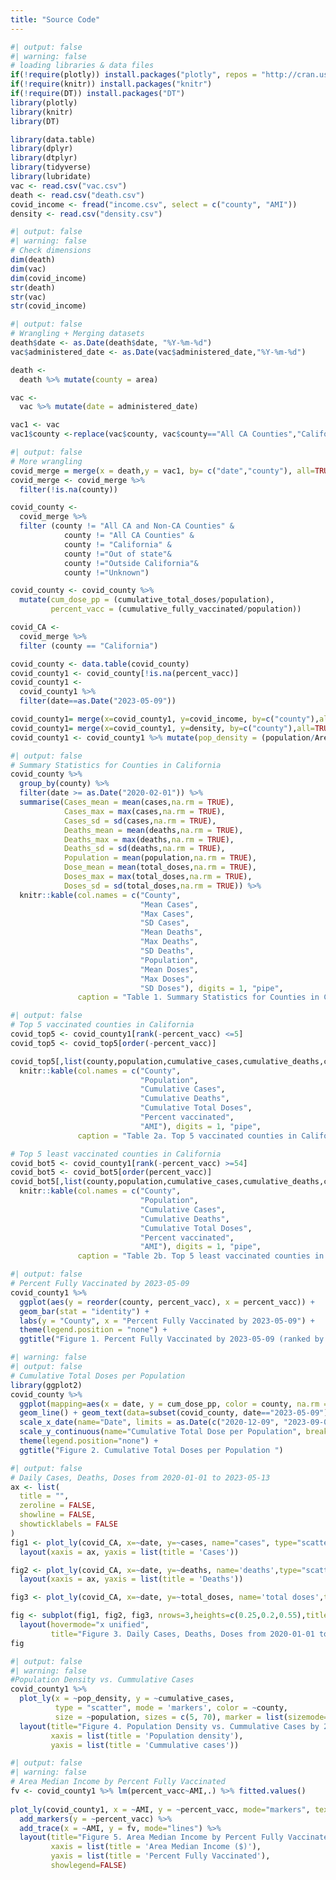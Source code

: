 ```yaml
---
title: "Source Code"
---
```


```r
#| output: false
#| warning: false
# loading libraries & data files
if(!require(plotly)) install.packages("plotly", repos = "http://cran.us.r-project.org")
if(!require(knitr)) install.packages("knitr")
if(!require(DT)) install.packages("DT")
library(plotly)
library(knitr)
library(DT)

library(data.table)
library(dplyr)
library(dtplyr)
library(tidyverse)
library(lubridate)
vac <- read.csv("vac.csv")
death <- read.csv("death.csv")
covid_income <- fread("income.csv", select = c("county", "AMI"))
density <- read.csv("density.csv")
```

```r
#| output: false
#| warning: false
# Check dimensions
dim(death)
dim(vac)
dim(covid_income)
str(death)
str(vac)
str(covid_income)
```

```r
#| output: false
# Wrangling + Merging datasets
death$date <- as.Date(death$date, "%Y-%m-%d")
vac$administered_date <- as.Date(vac$administered_date,"%Y-%m-%d")

death <-
  death %>% mutate(county = area)

vac <-
  vac %>% mutate(date = administered_date)

vac1 <- vac
vac1$county <-replace(vac$county, vac$county=="All CA Counties","California")
```

```r
#| output: false
# More wrangling
covid_merge = merge(x = death,y = vac1, by= c("date","county"), all=TRUE)
covid_merge <- covid_merge %>% 
  filter(!is.na(county))

covid_county <- 
  covid_merge %>%
  filter (county != "All CA and Non-CA Counties" & 
            county != "All CA Counties" &
            county != "California" &
            county !="Out of state"& 
            county !="Outside California"& 
            county !="Unknown")

covid_county <- covid_county %>%
  mutate(cum_dose_pp = (cumulative_total_doses/population),
         percent_vacc = (cumulative_fully_vaccinated/population))

covid_CA <- 
  covid_merge %>%
  filter (county == "California")

covid_county <- data.table(covid_county)
covid_county1 <- covid_county[!is.na(percent_vacc)]
covid_county1 <-
  covid_county1 %>%
  filter(date==as.Date("2023-05-09"))

covid_county1= merge(x=covid_county1, y=covid_income, by=c("county"),all=TRUE)
covid_county1= merge(x=covid_county1, y=density, by=c("county"),all=TRUE)
covid_county1 <- covid_county1 %>% mutate(pop_density = (population/Area))
```

```r
#| output: false
# Summary Statistics for Counties in California 
covid_county %>%
  group_by(county) %>%
  filter(date >= as.Date("2020-02-01")) %>%
  summarise(Cases_mean = mean(cases,na.rm = TRUE),
            Cases_max = max(cases,na.rm = TRUE),
            Cases_sd = sd(cases,na.rm = TRUE),
            Deaths_mean = mean(deaths,na.rm = TRUE),
            Deaths_max = max(deaths,na.rm = TRUE),
            Deaths_sd = sd(deaths,na.rm = TRUE),
            Population = mean(population,na.rm = TRUE),
            Dose_mean = mean(total_doses,na.rm = TRUE),
            Doses_max = max(total_doses,na.rm = TRUE),
            Doses_sd = sd(total_doses,na.rm = TRUE)) %>% 
  knitr::kable(col.names = c("County", 
                             "Mean Cases", 
                             "Max Cases", 
                             "SD Cases",
                             "Mean Deaths", 
                             "Max Deaths", 
                             "SD Deaths",
                             "Population", 
                             "Mean Doses", 
                             "Max Doses", 
                             "SD Doses"), digits = 1, "pipe", 
               caption = "Table 1. Summary Statistics for Counties in California (2020-02-01 to 2023-05-09)")
```

```r
#| output: false
# Top 5 vaccinated counties in California
covid_top5 <- covid_county1[rank(-percent_vacc) <=5]
covid_top5 <- covid_top5[order(-percent_vacc)]

covid_top5[,list(county,population,cumulative_cases,cumulative_deaths,cumulative_total_doses,percent_vacc,AMI)]%>% 
  knitr::kable(col.names = c("County", 
                             "Population", 
                             "Cumulative Cases", 
                             "Cumulative Deaths",
                             "Cumulative Total Doses", 
                             "Percent vaccinated", 
                             "AMI"), digits = 1, "pipe", 
               caption = "Table 2a. Top 5 vaccinated counties in California (as of 2023-05-09)")

# Top 5 least vaccinated counties in California
covid_bot5 <- covid_county1[rank(-percent_vacc) >=54]
covid_bot5 <- covid_bot5[order(percent_vacc)]
covid_bot5[,list(county,population,cumulative_cases,cumulative_deaths,cumulative_total_doses,percent_vacc,AMI)]%>% 
  knitr::kable(col.names = c("County", 
                             "Population", 
                             "Cumulative Cases", 
                             "Cumulative Deaths",
                             "Cumulative Total Doses", 
                             "Percent vaccinated", 
                             "AMI"), digits = 1, "pipe", 
               caption = "Table 2b. Top 5 least vaccinated counties in California (as of 2023-05-09)")
```

```r
#| output: false
# Percent Fully Vaccinated by 2023-05-09
covid_county1 %>%
  ggplot(aes(y = reorder(county, percent_vacc), x = percent_vacc)) +
  geom_bar(stat = "identity") +
  labs(y = "County", x = "Percent Fully Vaccinated by 2023-05-09") +
  theme(legend.position = "none") +
  ggtitle("Figure 1. Percent Fully Vaccinated by 2023-05-09 (ranked by County)")
```

```r
#| warning: false
#| output: false
# Cumulative Total Doses per Population
library(ggplot2)
covid_county %>%
  ggplot(mapping=aes(x = date, y = cum_dose_pp, color = county, na.rm = TRUE)) +
  geom_line() + geom_text(data=subset(covid_county, date=="2023-05-09"), aes(label=county),hjust=-.1) +
  scale_x_date(name="Date", limits = as.Date(c("2020-12-09", "2023-09-09"))) +
  scale_y_continuous(name="Cumulative Total Dose per Population", breaks = seq(0,3,by=1)) + 
  theme(legend.position="none") +
  ggtitle("Figure 2. Cumulative Total Doses per Population ")
```

```r
#| output: false
# Daily Cases, Deaths, Doses from 2020-01-01 to 2023-05-13
ax <- list(
  title = "",
  zeroline = FALSE,
  showline = FALSE,
  showticklabels = FALSE
)
fig1 <- plot_ly(covid_CA, x=~date, y=~cases, name="cases", type="scatter", mode="lines") %>%
  layout(xaxis = ax, yaxis = list(title = 'Cases'))

fig2 <- plot_ly(covid_CA, x=~date, y=~deaths, name='deaths',type="scatter", mode="lines")%>%
  layout(xaxis = ax, yaxis = list(title = 'Deaths'))

fig3 <- plot_ly(covid_CA, x=~date, y=~total_doses, name='total doses',type="scatter", mode="lines") %>% layout(xaxis = list(title = 'Date'), yaxis = list(title = 'Doses'))

fig <- subplot(fig1, fig2, fig3, nrows=3,heights=c(0.25,0.2,0.55),titleY = TRUE, titleX = TRUE)%>%
  layout(hovermode="x unified", 
         title="Figure 3. Daily Cases, Deaths, Doses from 2020-01-01 to 2023-05-13")
fig
```

```r
#| output: false
#| warning: false
#Population Density vs. Cummulative Cases
covid_county1 %>% 
  plot_ly(x = ~pop_density, y = ~cumulative_cases, 
          type = "scatter", mode = 'markers', color = ~county,
          size = ~population, sizes = c(5, 70), marker = list(sizemode='diameter', opacity=0.5))%>%
  layout(title="Figure 4. Population Density vs. Cummulative Cases by 2023-05-09",
         xaxis = list(title = 'Population density'), 
         yaxis = list(title = 'Cummulative cases'))
```

```r
#| output: false
#| warning: false
# Area Median Income by Percent Fully Vaccinated
fv <- covid_county1 %>% lm(percent_vacc~AMI,.) %>% fitted.values()
  
plot_ly(covid_county1, x = ~AMI, y = ~percent_vacc, mode="markers", text=~county) %>%
  add_markers(y = ~percent_vacc) %>%
  add_trace(x = ~AMI, y = fv, mode="lines") %>%
  layout(title="Figure 5. Area Median Income by Percent Fully Vaccinated by 2023-05-09",
         xaxis = list(title = 'Area Median Income ($)'), 
         yaxis = list(title = 'Percent Fully Vaccinated'),
         showlegend=FALSE)
```
